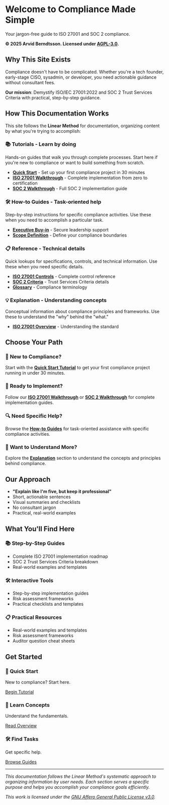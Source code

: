 # Welcome to Compliance Made Simple

Your jargon-free guide to ISO 27001 and SOC 2 compliance.

**© 2025 Arvid Berndtsson. Licensed under [AGPL-3.0](https://www.gnu.org/licenses/agpl-3.0.en.html).**

## Why This Site Exists

Compliance doesn't have to be complicated. Whether you're a tech founder, early-stage CISO, sysadmin, or developer, you need actionable guidance without consultant fees.

**Our mission**: Demystify ISO/IEC 27001:2022 and SOC 2 Trust Services Criteria with practical, step-by-step guidance.

## How This Documentation Works

This site follows the **Linear Method** for documentation, organizing content by what you're trying to accomplish:

### 📚 **Tutorials** - Learn by doing

Hands-on guides that walk you through complete processes. Start here if you're new to compliance or want to build something from scratch.

- **[Quick Start](/docs/tutorials/quick-start)** - Set up your first compliance project in 30 minutes
- **[ISO 27001 Walkthrough](/docs/tutorials/iso27001-walkthrough)** - Complete implementation from zero to certification
- **[SOC 2 Walkthrough](/docs/tutorials/soc2-walkthrough)** - Full SOC 2 implementation guide

### 🛠️ **How-to Guides** - Task-oriented help

Step-by-step instructions for specific compliance activities. Use these when you need to accomplish a particular task.

- **[Executive Buy-in](/docs/how-to/executive-buyin)** - Secure leadership support
- **[Scope Definition](/docs/how-to/scope-definition)** - Define your compliance boundaries

### 📋 **Reference** - Technical details

Quick lookups for specifications, controls, and technical information. Use these when you need specific details.

- **[ISO 27001 Controls](/docs/reference/iso27001-controls)** - Complete control reference
- **[SOC 2 Criteria](/docs/reference/soc2-criteria)** - Trust Services Criteria details
- **[Glossary](/docs/reference/glossary)** - Compliance terminology

### 💡 **Explanation** - Understanding concepts

Conceptual information about compliance principles and frameworks. Use these to understand the "why" behind the "what."

- **[ISO 27001 Overview](/docs/explanation/iso27001-overview)** - Understanding the standard

## Choose Your Path

### 🚀 **New to Compliance?**

Start with the **[Quick Start Tutorial](/docs/tutorials/quick-start)** to get your first compliance project running in under 30 minutes.

### 🎯 **Ready to Implement?**

Follow our **[ISO 27001 Walkthrough](/docs/tutorials/iso27001-walkthrough)** or **[SOC 2 Walkthrough](/docs/tutorials/soc2-walkthrough)** for complete implementation guides.

### 🔍 **Need Specific Help?**

Browse the **[How-to Guides](/docs/how-to/executive-buyin)** for task-oriented assistance with specific compliance activities.

### 📖 **Want to Understand More?**

Explore the **[Explanation](/docs/explanation/iso27001-overview)** section to understand the concepts and principles behind compliance.

## Our Approach

- **"Explain like I'm five, but keep it professional"**
- Short, actionable sentences
- Visual summaries and checklists
- No consultant jargon
- Practical, real-world examples

## What You'll Find Here

### 📚 **Step-by-Step Guides**

- Complete ISO 27001 implementation roadmap
- SOC 2 Trust Services Criteria breakdown
- Real-world examples and templates

### 🛠️ **Interactive Tools**

- Step-by-step implementation guides
- Risk assessment frameworks
- Practical checklists and templates

### 📋 **Practical Resources**

- Real-world examples and templates
- Risk assessment frameworks
- Auditor question cheat sheets

## Get Started

<div className="grid grid-cols-1 md:grid-cols-3 gap-6 mt-8">

<div className="p-6 border border-border rounded-lg bg-card">
  <h3 className="text-lg font-semibold mb-2">🚀 Quick Start</h3>
  <p className="text-muted-foreground mb-4">New to compliance? Start here.</p>
  <a
    href="/docs/tutorials/quick-start"
    className="inline-flex items-center px-4 py-2 bg-primary text-primary-foreground rounded-md hover:bg-primary/90 transition-colors"
  >
    Begin Tutorial
  </a>
</div>

<div className="p-6 border border-border rounded-lg bg-card">
  <h3 className="text-lg font-semibold mb-2">📖 Learn Concepts</h3>
  <p className="text-muted-foreground mb-4">Understand the fundamentals.</p>
  <a
    href="/docs/explanation/iso27001-overview"
    className="inline-flex items-center px-4 py-2 bg-primary text-primary-foreground rounded-md hover:bg-primary/90 transition-colors"
  >
    Read Overview
  </a>
</div>

<div className="p-6 border border-border rounded-lg bg-card">
  <h3 className="text-lg font-semibold mb-2">🛠️ Find Tasks</h3>
  <p className="text-muted-foreground mb-4">Get specific help.</p>
  <a
    href="/docs/how-to/executive-buyin"
    className="inline-flex items-center px-4 py-2 bg-primary text-primary-foreground rounded-md hover:bg-primary/90 transition-colors"
  >
    Browse Guides
  </a>
</div>

</div>

---

_This documentation follows the Linear Method's systematic approach to organizing information by user needs. Each section serves a specific purpose and helps you accomplish your compliance goals efficiently._

_This work is licensed under the [GNU Affero General Public License v3.0](https://www.gnu.org/licenses/agpl-3.0.en.html)._
